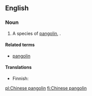 ==English==
{{rfi|en}}
{{wikipedia|pangolin}}

===Noun===
{{en-noun|head=[[Chinese]] [[pangolin]]}}

# A species of [[pangolin]], {{taxlink|Manis pentadactyla|species}}.

====Related terms====
* [[pangolin]]

====Translations====
{{trans-top|species of pangolin}}
* Finnish: {{t|fi|kiinanmuurahaiskäpy}}
{{trans-mid}}
{{trans-bottom}}

[[pl:Chinese pangolin]]
[[fi:Chinese pangolin]]